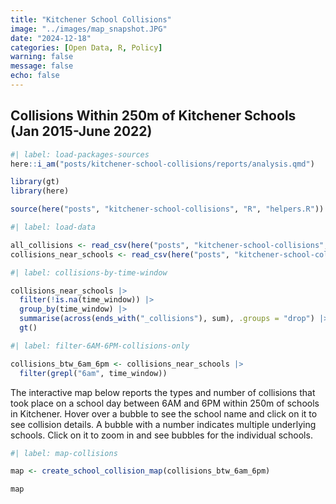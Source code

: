 ```yaml
---
title: "Kitchener School Collisions"
image: "../images/map_snapshot.JPG"
date: "2024-12-18"
categories: [Open Data, R, Policy]
warning: false
message: false
echo: false
---
```


## Collisions Within 250m of Kitchener Schools (Jan 2015-June 2022)

```r
#| label: load-packages-sources
here::i_am("posts/kitchener-school-collisions/reports/analysis.qmd")

library(gt)
library(here)

source(here("posts", "kitchener-school-collisions", "R", "helpers.R"))
```

```r
#| label: load-data

all_collisions <- read_csv(here("posts", "kitchener-school-collisions", "data", "collisions_with_proximity_to_schools.csv"))
collisions_near_schools <- read_csv(here("posts", "kitchener-school-collisions", "data", "schools_collision_summary.csv"))
```

```r
#| label: collisions-by-time-window

collisions_near_schools |> 
  filter(!is.na(time_window)) |> 
  group_by(time_window) |> 
  summarise(across(ends_with("_collisions"), sum), .groups = "drop") |> 
  gt()

```

```r
#| label: filter-6AM-6PM-collisions-only

collisions_btw_6am_6pm <- collisions_near_schools |> 
  filter(grepl("6am", time_window))
```

The interactive map below reports the types and number of collisions that took place on a school day between 6AM and 6PM within 250m of schools in Kitchener. Hover over a bubble to see the school name and click on it to see collision details. A bubble with a number indicates multiple underlying schools. Click on it to zoom in and see bubbles for the individual schools.

```r
#| label: map-collisions

map <- create_school_collision_map(collisions_btw_6am_6pm)

map
```
